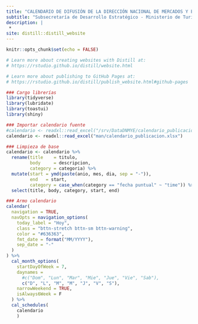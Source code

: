 ```yaml
---
title: "CALENDARIO DE DIFUSIÓN DE LA DIRECCIÓN NACIONAL DE MERCADOS Y ESTADÍSTICA"
subtitle: "Subsecretaría de Desarrollo Estratégico - Ministerio de Turismo y Deportes"
description: |
 *
site: distill::distill_website
---
```


```r
knitr::opts_chunk$set(echo = FALSE)

# Learn more about creating websites with Distill at:
# https://rstudio.github.io/distill/website.html

# Learn more about publishing to GitHub Pages at:
# https://rstudio.github.io/distill/publish_website.html#github-pages

```

```r
### Cargo librerías
library(tidyverse)
library(lubridate)
library(toastui)
library(shiny)
```


```r
### Importar calendario fuente
#calendario <- readxl::read_excel("/srv/DataDNMYE/calendario_publicacion.xlsx")
calendario <- readxl::read_excel("man/calendario_publicacion.xlsx")

### Limpieza de base
calendario <- calendario %>% 
  rename(title    = titulo, 
         body     = descripcion,
         category = categoria) %>% 
  mutate(start = ymd(paste(anio, mes, dia, sep = "-")),
         end   = start,
         category = case_when(category == "fecha puntual" ~ "time")) %>% 
  select(title, body, category, start, end)

```


```r
### Armo calendario
calendar(
  navigation = TRUE,
  navOpts = navigation_options(
    today_label = "Hoy",
    class = "bttn-stretch bttn-sm bttn-warning",
    color = "#636363", 
    fmt_date = format("MM/YYYY"),
    sep_date = "-"
  )
) %>%
  cal_month_options(
    startDayOfWeek = 7,
    daynames = 
      #c("Dom", "Lun", "Mar", "Mie", "Jue", "Vie", "Sab"),
      c("D", "L", "M", "M", "J", "V", "S"),
    narrowWeekend = TRUE,
    isAlways6Week = F
  ) %>% 
  cal_schedules(
    calendario
    )

```


